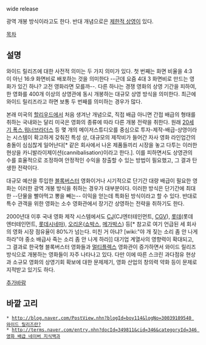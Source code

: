 wide release

광역 개봉 방식이라고도 한다. 반대 개념으로은 [[제한적 상영]]이 있다.

[[목차]]
== 설명 ==
와이드 릴리즈에 대한 사전적 의미는 두 가지 의미가 있다. 첫 번째는 화면 비율을 4:3 이 아닌 16:9 화면비로 배포하는 것을 의미한다 --근데 요즘 4대 3 화면비로 만드는 영화가 있긴 하나? 고전 영화라면 모를까--. 다른 하나는 경쟁 영화의 상영 기간을 피하여, 한 영화를 400개 이상의 상영관에 동시 개봉하는 대규모 상영 방식을 의미한다. 최근에 와이드 릴리즈라고 하면 보통 두 번째를 의미하는 경우가 많다.

본래 미국의 [[할리우드]]에서 처음 생겨난 개념으로, 직접 배급 아니면 간접 배급의 형태를 취하는 국내와는 달리 미국은 영화의 종류에 따라 다른 개봉 전략을 취한다. 원래 [[20세기 폭스]],[[워너브라더스]] 등 몇 개의 메이저스튜디오를 중심으로 투자-제작-배급-상영이라는 시스템이 확고하게 갖춰진 특성 상, 대규모의 제작비가 들어간 자사 영화 라인업간의 충돌이 심심찮게 일어난다[* 같은 회사에서 나온 제품들끼리 시장을 놓고 다투는 이러한 현상을 카니발라이제이션(cannibalisation)이라고 한다.]. 이를 피하면서도 상영관의 수를 효율적으로 조정하여 안정적인 수익을 창출할 수 있는 방법이 필요했고, 그 결과 탄생한 전략이다.

대규모 예산을 투입한 [[블록버스터]] 영화이거나 시기적으로 단기간 대량 배급이 필요한 영화는 이러한 광역 개봉 방식을 취하는 경우가 대부분이다. 이러한 방식은 단기간에 최대한 --단물을 빨아먹고 뽕을 빼는-- 이익을 얻는데 특화된 방식이라고 할 수 있다. 반대로 특수 관객을 위한 영화는 소수 영화관에서 장기간 상영하는 전략을 취하기도 한다. 

2000년대 이후 국내 영화 제작 시스템에서도 [[CJ]](CJ엔터테인먼트, [[CGV]]), [[롯데]](롯데엔터테인먼트, [[롯데시네마]]), [[오리온]]([[쇼박스]], [[메가박스]]) 등[* 참고로 여기 언급된 세 회사의 영화 시장 점유율이 80%가 넘는다. 미친 거 아냐? [wiki:"야 개 짖는 소리 좀 안 나게 하라"야 중소 배급사 죽는 소리 좀 안 나게 하라]] 대기업 계열사의 영향력이 확대되고, 그 결과로 한국형 블록버스터 영화들과 [[멀티플렉스]] 영화관이 증가하면서 와이드 릴리즈 방식으로 개봉하는 영화들이 자주 나타나고 있다. 다만 이에 따른 스크린 과다점유 현상과 소규모 영화의 상영기회 확보에 대한 문제제기, 영화 산업의 창의력 약화 등이 문제로 지적받고 있기도 하다.

[[추가바람]]

== 바깥 고리 ==
 * [[http://blog.naver.com/PostView.nhn?blogId=boy114&logNo=30039109540 와이드 릴리즈란?]]
 * [[http://terms.naver.com/entry.nhn?docId=349811&cid=346&categoryId=346 영화 배급 네이버 지식백과]]
